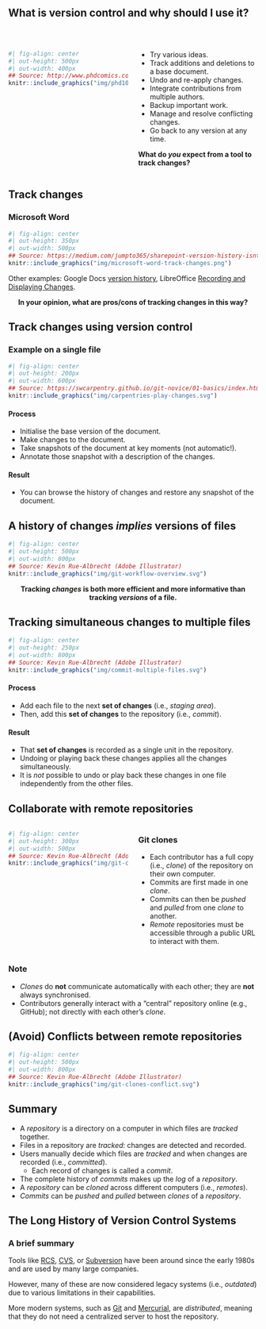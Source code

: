 ## What is version control and why should I use it?

<br/>

:::: {.columns}

::: {.column width="50%"}
```r
#| fig-align: center
#| out-height: 500px
#| out-width: 400px
## Source: http://www.phdcomics.com/comics/archive/phd101212s.gif
knitr::include_graphics("img/phd101212s.gif")
```
:::

::: {.column width="50%"}
- Try various ideas.
- Track additions and deletions to a base document.
- Undo and re-apply changes.
- Integrate contributions from multiple authors.
- Backup important work.
- Manage and resolve conflicting changes.
- Go back to any version at any time.

**What do _you_ expect from a tool to track changes?**
:::

::::

## Track changes

### Microsoft Word

```r
#| fig-align: center
#| out-height: 350px
#| out-width: 500px
## Source: https://medium.com/jumpto365/sharepoint-version-history-isnt-track-changes-fae1b71754ea
knitr::include_graphics("img/microsoft-word-track-changes.png")
```

Other examples:
Google Docs [version history](https://support.google.com/docs/answer/190843?hl=en),
LibreOffice [Recording and Displaying Changes](https://help.libreoffice.org/Common/Recording_and_Displaying_Changes).

::: {style="text-align: center;"}
**In your opinion, what are pros/cons of tracking changes in this way?**
:::

## Track changes using version control

### Example on a single file

```r
#| fig-align: center
#| out-height: 200px
#| out-width: 600px
## Source: https://swcarpentry.github.io/git-novice/01-basics/index.html
knitr::include_graphics("img/carpentries-play-changes.svg")
```

#### Process

- Initialise the base version of the document.
- Make changes to the document.
- Take snapshots of the document at key moments (not automatic!).
- Annotate those snapshot with a description of the changes.

#### Result

- You can browse the history of changes and restore any snapshot of the document.

## A history of changes *implies* versions of files

```r
#| fig-align: center
#| out-height: 500px
#| out-width: 800px
## Source: Kevin Rue-Albrecht (Adobe Illustrator)
knitr::include_graphics("img/git-workflow-overview.svg")
```

::: {style="text-align: center;"}
**Tracking *changes* is both more efficient and more informative than tracking *versions* of a file.**
:::

## Tracking simultaneous changes to multiple files 

```r
#| fig-align: center
#| out-height: 250px
#| out-width: 800px
## Source: Kevin Rue-Albrecht (Adobe Illustrator)
knitr::include_graphics("img/commit-multiple-files.svg")
```

#### Process

- Add each file to the next **set of changes** (i.e., _staging area_).
- Then, add this **set of changes** to the repository (i.e., _commit_).

#### Result

- That **set of changes** is recorded as a single unit in the repository.
- Undoing or playing back these changes applies all the changes simultaneously.
- It is _not_ possible to undo or play back these changes in one file independently from the other files.

## Collaborate with remote repositories

:::: {.columns}

::: {.column width="50%"}
```r
#| fig-align: center
#| out-height: 300px
#| out-width: 500px
## Source: Kevin Rue-Albrecht (Adobe Illustrator)
knitr::include_graphics("img/git-clone-collaboration.svg")
```
:::

::: {.column width="50%"}
### Git clones

- Each contributor has a full copy (i.e., _clone_) of the repository on their own computer.
- Commits are first made in one _clone_.
- Commits can then be _pushed_ and _pulled_ from one _clone_ to another.
- _Remote_ repositories must be accessible through a public URL to interact with them.
:::

::::

### Note

- _Clones_ do **not** communicate automatically with each other; they are **not** always synchronised.
- Contributors generally interact with a "central" repository online (e.g., <i class="fab fa-github"></i> GitHub); not directly with each other's _clone_.

## (Avoid) Conflicts between remote repositories

```r
#| fig-align: center
#| out-height: 500px
#| out-width: 800px
## Source: Kevin Rue-Albrecht (Adobe Illustrator)
knitr::include_graphics("img/git-clones-conflict.svg")
```

## Summary

- A _repository_ is a directory on a computer in which files are _tracked_ together.
- Files in a repository are _tracked_: changes are detected and recorded.
- Users manually decide which files are _tracked_ and when changes are recorded (i.e., _committed_).
  + Each record of changes is called a _commit_.
- The complete history of _commits_ makes up the _log_ of a _repository_.
- A _repository_ can be _cloned_ across different computers (i.e., _remotes_).
- _Commits_ can be _pushed_ and _pulled_ between _clones_ of a _repository_.

## The Long History of Version Control Systems

### A brief summary

Tools like [RCS](https://git.savannah.gnu.org/cgit/rcs.git), [CVS](https://savannah.nongnu.org/projects/cvs), or [Subversion](https://subversion.apache.org/) have been around since the early 1980s and are used by many large companies.

However, many of these are now considered legacy systems (i.e., _outdated_) due to various limitations in their capabilities.

More modern systems, such as [Git](https://git-scm.com/) and [Mercurial](https://www.mercurial-scm.org/), are _distributed_, meaning that they do not need a centralized server to host the repository.
